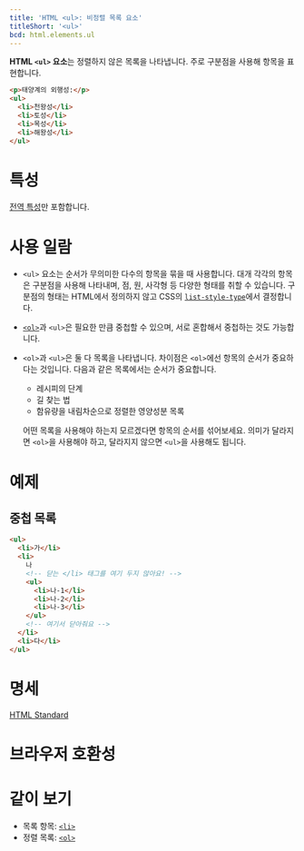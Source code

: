 ```yaml
---
title: 'HTML <ul>: 비정렬 목록 요소'
titleShort: '<ul>'
bcd: html.elements.ul
---
```


**HTML `<ul>` 요소**는 정렬하지 않은 목록을 나타냅니다. 주로 구분점을 사용해 항목을 표현합니다.

```html hidden name=demo
<p>태양계의 외행성:</p>
<ul>
  <li>천왕성</li>
  <li>토성</li>
  <li>목성</li>
  <li>해왕성</li>
</ul>
```

<LiveExample height={180} lang="html" name="demo" />

# 특성

[전역 특성](/docs/Web/HTML/Global_attributes)만 포함합니다.

# 사용 일람

- `<ul>` 요소는 순서가 무의미한 다수의 항목을 묶을 때 사용합니다. 대개 각각의 항목은 구분점을 사용해 나타내며, 점, 원, 사각형 등 다양한 형태를 취할 수 있습니다. 구분점의 형태는 HTML에서 정의하지 않고 CSS의 [`list-style-type`](https://developer.mozilla.org/en-US/docs/Web/CSS/list-style-type)에서 결정합니다.
- [`<ol>`](./ol)과 `<ul>`은 필요한 만큼 중첩할 수 있으며, 서로 혼합해서 중첩하는 것도 가능합니다.
- `<ol>`과 `<ul>`은 둘 다 목록을 나타냅니다. 차이점은 `<ol>`에선 항목의 순서가 중요하다는 것입니다. 다음과 같은 목록에서는 순서가 중요합니다.

  - 레시피의 단계
  - 길 찾는 법
  - 함유량을 내림차순으로 정렬한 영양성분 목록

  어떤 목록을 사용해야 하는지 모르겠다면 항목의 순서를 섞어보세요. 의미가 달라지면 `<ol>`을 사용해야 하고, 달라지지 않으면 `<ul>`을 사용해도 됩니다.

# 예제

## 중첩 목록

```html
<ul>
  <li>가</li>
  <li>
    나
    <!-- 닫는 </li> 태그를 여기 두지 않아요! -->
    <ul>
      <li>나-1</li>
      <li>나-2</li>
      <li>나-3</li>
    </ul>
    <!-- 여기서 닫아줘요 -->
  </li>
  <li>다</li>
</ul>
```

# 명세

[HTML Standard](https://html.spec.whatwg.org/multipage/semantics.html#the-ul-element)

# 브라우저 호환성

<BrowserCompat data={props.bcd} />

# 같이 보기

- 목록 항목: [`<li>`](./li)
- 정렬 목록: [`<ol>`](./ol)
